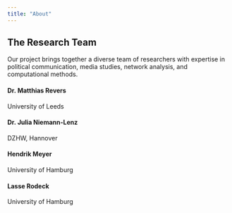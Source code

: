 ```yaml
---
title: "About"
---
```


## The Research Team

Our project brings together a diverse team of researchers with expertise in political communication, media studies, network analysis, and computational methods.

```{=html}
<style>
  .small-text {
    font-size: 0.8rem;
    color: #6c757d;
  }
</style>
```

::::::: grid
::: {.g-col-12 .g-col-md-6}
#### Dr. Matthias Revers

<p class="small-text">

University of Leeds

</p>
:::

::: {.g-col-12 .g-col-md-6}
#### Dr. Julia Niemann-Lenz

<p class="small-text">

DZHW, Hannover

</p>
:::

::: {.g-col-12 .g-col-md-6}
#### Hendrik Meyer

<p class="small-text">

University of Hamburg

</p>
:::

::: {.g-col-12 .g-col-md-6}
#### Lasse Rodeck

<p class="small-text">

University of Hamburg

</p>
:::
:::::::
